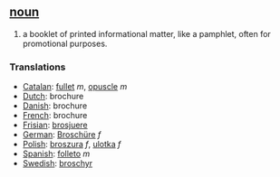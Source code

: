 == [[noun]] ==
#a booklet of printed informational matter, like a pamphlet, often for promotional purposes.
===Translations===
*[[Catalan]]: [[fullet]] ''m'', [[opuscle]] ''m''
*[[Dutch]]: brochure
*[[Danish]]: brochure
*[[French]]: brochure
*[[Frisian]]: [[brosjuere]]
*[[German]]: [[Broschüre]] ''f''
*[[Polish]]: [[broszura]] ''f'', [[ulotka]] ''f''
*[[Spanish]]: [[folleto]] ''m''
*[[Swedish]]: [[broschyr]]